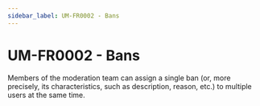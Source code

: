 ```yaml
---
sidebar_label: UM-FR0002 - Bans
---
```


# UM-FR0002 - Bans
Members of the moderation team can assign a single ban (or, more precisely, its characteristics, such as description, reason, etc.) to multiple users at the same time.
